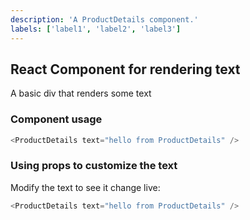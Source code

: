 ```yaml
---
description: 'A ProductDetails component.'
labels: ['label1', 'label2', 'label3']
---
```



## React Component for rendering text

A basic div that renders some text

### Component usage
```js
<ProductDetails text="hello from ProductDetails" />
```

### Using props to customize the text

Modify the text to see it change live:
```js live
<ProductDetails text="hello from ProductDetails" />
```
